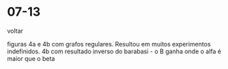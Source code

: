 
# 07-13

<Link href='/'>voltar</Link>

figuras 4a e 4b com grafos regulares. Resultou em muitos experimentos indefinidos.
4b com resultado inverso do barabasi - o B ganha onde o alfa é maior que o beta
